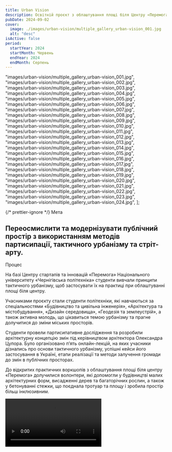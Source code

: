 ```yaml
---
title: Urban Vision
description: Освітній проєкт з облаштування площі біля Центру «Перемога» за допомогою інструментів партисипації та тактичного урбанізму.
pubDate: 2024-09-02
cover:
  image: ./images/urban-vision/multiple_gallery_urban-vision_001.jpg
  alt: "desc"
isActive: false
period:
  startYear: 2024
  startMonth: Червень
  endYear: 2024
  endMonth: Серпень
---
```


  "images/urban-vision/multiple_gallery_urban-vision_001.jpg",
  "images/urban-vision/multiple_gallery_urban-vision_002.jpg",
  "images/urban-vision/multiple_gallery_urban-vision_003.jpg",
  "images/urban-vision/multiple_gallery_urban-vision_004.jpg",
  "images/urban-vision/multiple_gallery_urban-vision_005.jpg",
  "images/urban-vision/multiple_gallery_urban-vision_006.jpg",
  "images/urban-vision/multiple_gallery_urban-vision_007.jpg",
  "images/urban-vision/multiple_gallery_urban-vision_008.jpg",
  "images/urban-vision/multiple_gallery_urban-vision_009.jpg",
  "images/urban-vision/multiple_gallery_urban-vision_010.jpg",
  "images/urban-vision/multiple_gallery_urban-vision_011.jpg",
  "images/urban-vision/multiple_gallery_urban-vision_012.jpg",
  "images/urban-vision/multiple_gallery_urban-vision_013.jpg",
  "images/urban-vision/multiple_gallery_urban-vision_014.jpg",
  "images/urban-vision/multiple_gallery_urban-vision_015.jpg",
  "images/urban-vision/multiple_gallery_urban-vision_016.jpg",
  "images/urban-vision/multiple_gallery_urban-vision_017.jpg",
  "images/urban-vision/multiple_gallery_urban-vision_018.jpg",
  "images/urban-vision/multiple_gallery_urban-vision_019.jpg",
  "images/urban-vision/multiple_gallery_urban-vision_020.jpg",
  "images/urban-vision/multiple_gallery_urban-vision_021.jpg",
  "images/urban-vision/multiple_gallery_urban-vision_022.jpg",
  "images/urban-vision/multiple_gallery_urban-vision_023.jpg",
  "images/urban-vision/multiple_gallery_urban-vision_024.jpg",
];

{/* prettier-ignore */}
<TextContent>
  <Badge>Мета</Badge>
  ## Переосмислити та модернізувати публічний простір з використанням методів партисипації, тактичного урбанізму та стріт-арту.
</TextContent>

<TextContent>
  <Badge>Процес</Badge>

На базі Центру стартапів та інновацій «Перемога» Національного університету «Чернігівська політехніка» студенти вивчали принципи тактичного урбанізму, щоб застосувати їх на практиці при облаштуванні площі біля центру.

Учасниками проєкту стали студенти політехніки, які навчаються за спеціальностями «Будівництво та цивільна інженерія», «Архітектура та містобудування», «Дизайн середовища», «Геодезія та землеустрій», а також активна молодь, що цікавиться темою урбанізму та прагне долучитися до зміни міських просторів.

Студенти провели партисипативне дослідження та розробили архітектурну концепцію змін під керівництвом архітектора Олександра Цупора. Було організовано п’ять онлайн-лекцій, на яких учасники дізнались про основи тактичного урбанізму, успішні кейси його застосування в Україні, етапи реалізації та методи залучення громади до змін в публічних просторах.

До відкритих практичних воркшопів з облаштування площі біля центру «Перемога» долучилися волонтери, які допомогли у будівництві малих архітектурних форм, висадженні дерев та багаторічних рослин, а також у бетонуванні стежки, що поєднала тротуар та площу і зробила простір більш інклюзивним.

</TextContent>

<Video src="https://www.youtube.com/embed/YfYD_TWT4a4?si=rwI_RfNGNjFGgdTv" />

{/* prettier-ignore */}
  <TextContent>
    <Badge>Результат</Badge>

    <ResultList>
      - Організована школа «Urban school», в якій взяли участь 10 студентів.
      - Проведено 5 онлайн-лекцій на тему тактичного урбанізму.
      - Проведено партисипативне дослідження площі біля Центру «Перемога».
      - Розроблена архітектурна концепція території, що включає план майбутніх змін і креслення конструкцій.
      - Проведено 5 тематичних DIY-воркшопів з будівництва малих архітектурних форм та озеленення за участі 118 волонтерів.
    </ResultList>

  </TextContent>

  <Blockquote>
<span>“</span>Це крутий маніфест місту, громаді, про те що тут щось відбувається. Я розумію, що «Перемога» в майбутньому стане одним з потенційно дуже розвинених місць.<span>”</span>

    <BlockquoteFooter>
        Олександр Цупор

        Архітектор
    </BlockquoteFooter>

</Blockquote>

<Logos>
  <Icon name="partners-prague-cs-centre" />
  <Icon name="partners-politehnika-original" />
  <Icon name="partners-rozkvit" />
  <Icon name="partners-tolocar-original" />
  <Icon name="partners-bur" />
</Logos>

<MultiSlideGallery imagePaths={urbanVisionImages} isFullscreen />
